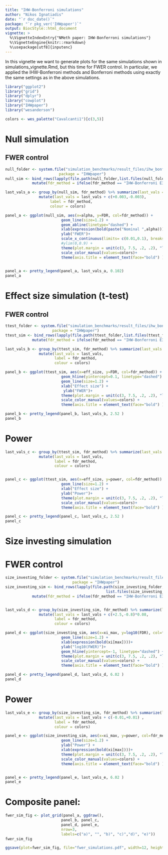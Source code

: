```yaml
---
title: "IHW-Bonferroni simulations"
author: "Nikos Ignatiadis"
date: "`r doc_date()`"
package: "`r pkg_ver('IHWpaper')`"
output: BiocStyle::html_document
vignette: >
  %\VignetteIndexEntry{"NMeth paper: IHW-Bonferroni simulations"}
  %\VignetteEngine{knitr::rmarkdown}
  %\usepackage[utf8]{inputenc}
---
```


In this vignette we want to generate plots for the same simulations shown in simulations_vignette.Rmd, but this time for FWER control. In particular, we applied the IHW-Bonferroni methods and Bonferroni methods using exactly the same settings as in the above simulations.

```r
library("ggplot2")
library("grid")
library("dplyr")
library("cowplot")
library("IHWpaper")
library("wesanderson")
```

```r
colors <- wes_palette("Cavalcanti1")[c(3,5)]
```

# Null simulation
## FWER control
```r

null_folder <- system.file("simulation_benchmarks/result_files/ihw_bonf_null",
                        package = "IHWpaper")
null_sim <- bind_rows(lapply(file.path(null_folder,list.files(null_folder)), function(x) readRDS(x))) %>%
            mutate(fdr_method = ifelse(fdr_method == "IHW-Bonferroni E3", "IHW-Bonferroni", fdr_method))

last_vals_a <- group_by(null_sim, fdr_method) %>% summarize(last_vals = max(FDR)) %>%
               mutate(last_vals = last_vals + c(+0.003,-0.003), 
                    label = fdr_method,
                    colour = colors)

panel_a <- ggplot(null_sim, aes(x=alpha, y=FDR, col=fdr_method)) +
                         geom_line(size=1.2) +
                         geom_abline(linetype="dashed") + 
                         xlab(expression(bold(paste("Nominal ",alpha)))) + 
                         ylab("FWER")+
                         scale_x_continuous(limits= c(0.01,0.1), breaks=seq(0.01,0.09,length=5)) +
                         #ylim(0,0.9) +
                         theme(plot.margin = unit(c(3, 7.5, .2, .2), "lines"))+
                         scale_color_manual(values=colors)+
                         theme(axis.title = element_text(face="bold") )

  
panel_a <- pretty_legend(panel_a, last_vals_a, 0.102)
panel_a
```

# Effect size simulation (t-test)
## FWER control
```r
ttest_folder <- system.file("simulation_benchmarks/result_files/ihw_bonf_du_ttest_informative",
                     package = "IHWpaper")
ttest_sim <- bind_rows(lapply(file.path(ttest_folder,list.files(ttest_folder)), function(x) readRDS(x))) %>%
            mutate(fdr_method = ifelse(fdr_method == "IHW-Bonferroni E3", "IHW-Bonferroni", fdr_method))

last_vals_b <- group_by(ttest_sim, fdr_method) %>% summarize(last_vals =  FDR[which.max(eff_size)]) %>%
               mutate(last_vals = last_vals, 
                      label = fdr_method,
                      colour = colors)

panel_b <- ggplot(ttest_sim, aes(x=eff_size, y=FDR, col=fdr_method)) +
                         geom_hline(yintercept=0.1, linetype="dashed") + 
                         geom_line(size=1.2) +
                         xlab("Effect size") + 
                          ylab("FWER")+
                         theme(plot.margin = unit(c(3, 7.5, .2, .2), "lines"))+
                         scale_color_manual(values=colors) + 
                         theme(axis.title = element_text(face="bold") )

panel_b <- pretty_legend(panel_b, last_vals_b, 2.52 )
panel_b
```

# Power
```r
last_vals_c <- group_by(ttest_sim, fdr_method) %>% summarize(last_vals = power[which.max(eff_size)]) %>%
               mutate(last_vals = last_vals, 
                      label = fdr_method,
                      colour = colors)


panel_c <- ggplot(ttest_sim, aes(x=eff_size, y=power, col=fdr_method)) +
                         geom_line(size=1.2) +
                         xlab("Effect size") + 
                         ylab("Power")+
                         theme(plot.margin = unit(c(3, 7.5, .2, .2), "lines"))+
                         scale_color_manual(values=colors)+
                         theme(axis.title = element_text(face="bold") )

panel_c <- pretty_legend(panel_c, last_vals_c, 2.52 )
panel_c
```

# Size investing simulation
# FWER control
```r
size_investing_folder <- system.file("simulation_benchmarks/result_files/ihw_bonf_wasserman_normal",
                              package = "IHWpaper")
size_investing_sim <- bind_rows(lapply(file.path(size_investing_folder,
                                             list.files(size_investing_folder)), function(x) readRDS(x))) %>%
            mutate(fdr_method = ifelse(fdr_method == "IHW-Bonferroni E3", "IHW-Bonferroni", fdr_method))


last_vals_d <- group_by(size_investing_sim, fdr_method) %>% summarize(last_vals = log10(FDR[which.max(xi_max)])) %>%
               mutate(last_vals = last_vals + c(+2.5,-0.8)*0.08, 
                      label = fdr_method,
                      colour = colors)

panel_d <- ggplot(size_investing_sim, aes(x=xi_max, y=log10(FDR), col=fdr_method)) +
                         geom_line(size=1.2) +
                         xlab(expression(bold(xi[max])))+
                         ylab("log10(FWER)")+
                         geom_hline(yintercept=-1, linetype="dashed") + 
                         theme(plot.margin = unit(c(3, 7.5, .2, .2), "lines"))+
                         scale_color_manual(values=colors) + 
                         theme(axis.title = element_text(face="bold") )

panel_d <- pretty_legend(panel_d, last_vals_d, 6.02 )
panel_d
```

# Power
```r
last_vals_e <- group_by(size_investing_sim, fdr_method) %>% summarize(last_vals = power[which.max(xi_max)]) %>%
               mutate(last_vals = last_vals + c(-0.01,+0.01) , 
                      label = fdr_method,
                      colour = colors)

panel_e <- ggplot(size_investing_sim, aes(x=xi_max, y=power, col=fdr_method)) +
                         geom_line(size=1.2) +
                         ylab("Power") +
                         xlab(expression(bold(xi[max])))+
                         theme(plot.margin = unit(c(3, 7.5, .2, .2), "lines"))+
                         scale_color_manual(values=colors) +
                         theme(axis.title = element_text(face="bold") )


panel_e <- pretty_legend(panel_e, last_vals_e, 6.02 )
panel_e
```

# Composite panel:
```r
fwer_sim_fig <- plot_grid(panel_a, ggdraw(),
                         panel_b, panel_c,
                         panel_d, panel_e, 
                         nrow=3,
                         labels=c("a)", "", "b)", "c)","d)", "e)"))
fwer_sim_fig
```

```r
ggsave(plot=fwer_sim_fig, file="fwer_simulations.pdf", width=12, height=16)
```
